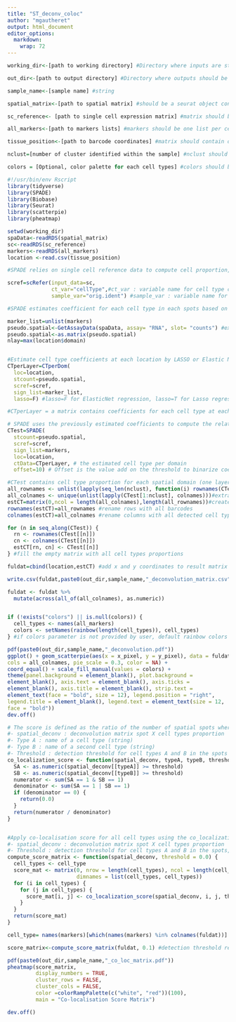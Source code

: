 ```yaml
---
title: "ST_deconv_coloc"
author: "mgautheret"
output: html_document
editor_options: 
  markdown:
    wrap: 72
---
```

```r
working_dir<-[path to working directory] #Directory where inputs are stored 

out_dir<-[path to output directory] #Directory where outputs should be stored

sample_name<-[sample name] #string

spatial_matrix<-[path to spatial matrix] #should be a seurat object containing spatial expression and its metadata which must contains spots cluster annotation  (RDS format)

sc_reference<- [path to single cell expression matrix] #matrix should be an expressionSet class containing single cell gene expression and its metadata which contains annoted cell type (RDS format)

all_markers<-[path to markers lists] #markers should be one list per cell type (RDS format)

tissue_position<-[path to barcode coordinates] #matrix should contain one row per barcode, with 2 columns : x_pixel coordinate and y_pixel coordinate (CSV format)

nclust=[number of cluster identified within the sample] #nclust should be an integer

colors = [Optional, color palette for each cell types] #colors should be a named vector for each cell type e.g. colors = c("Celltype1"="color1", "Celltype2"="color2",...) If not provided colors are defined by default. 
```


```r
#!/usr/bin/env Rscript 
library(tidyverse)
library(SPADE)
library(Biobase)
library(Seurat)
library(scatterpie)
library(pheatmap)
```


```r
setwd(working_dir)
spaData<-readRDS(spatial_matrix)
sc<-readRDS(sc_reference)
markers<-readRDS(all_markers)
location <-read.csv(tissue_position)
```


```r
#SPADE relies on single cell reference data to compute cell proportion, scRefer creates a matrix containing gene expression for each cell type based on the given single-cell data. 

scref=scRefer(input_data=sc, 
              ct_var="cellType",#ct_var : variable name for cell type column
              sample_var="orig.ident") #sample_var : variable name for sample column

```


```r
#SPADE estimates coefficient for each cell type in each spots based on the single-cell reference matrix computed before 

marker_list=unlist(markers) 
pseudo.spatial<-GetAssayData(spaData, assay= "RNA", slot= "counts") #extraction of the spatial expression matrix
pseudo.spatial<-as.matrix(pseudo.spatial) 
nlay=max(location$domain)


#Estimate cell type coefficients at each location by LASSO or Elastic Net regression
CTperLayer=CTperDom(
  loc=location,
  stcount=pseudo.spatial,
  scref=scref,
  sign_list=marker_list,
  lasso=F) #lasso=F for ElasticNet regression, lasso=T for Lasso regression 

#CTperLayer = a matrix contains coefficients for each cell type at each location

```


```r
# SPADE uses the previously estimated coefficients to compute the relative proportions of each cell type across spatial locations within each domain.
CTest=SPADE(
  stcount=pseudo.spatial,
  scref=scref,
  sign_list=markers,
  loc=location,
  ctData=CTperLayer, # the estimated cell type per domain
  offset=10) # Offset is the value add on the threshold to binarize coefficient from lasso regression, if not provide by user, then use the mean of all coefficients
```


```r
#CTest contains cell type proportion for each spatial domain (one layer per domain), all layers are integrated to create the deconvolution results matrix 
all_rownames <- unlist(lapply(seq_len(nclust), function(i) rownames(CTest[[i]]))) #extract all rownames across all spatial domains
all_colnames <- unique(unlist(lapply(CTest[1:nclust], colnames)))#extract all colnames across all spatial domains
estCT=matrix(0,ncol = length(all_colnames),length(all_rownames))#create empty matrix where deconvolution results should be stored 
rownames(estCT)=all_rownames #rename rows with all barcodes
colnames(estCT)=all_colnames #rename columns with all detected cell types

for (n in seq_along(CTest)) {
  rn <- rownames(CTest[[n]])
  cn <- colnames(CTest[[n]])
  estCT[rn, cn] <- CTest[[n]]
} #fill the empty matrix with all cell types proportions 

fuldat=cbind(location,estCT) #add x and y coordinates to result matrix 

write.csv(fuldat,paste0(out_dir,sample_name,"_deconvolution_matrix.csv")) #save deconvolution results dataframe

fuldat <- fuldat %>%
  mutate(across(all_of(all_colnames), as.numeric))


if (!exists("colors") || is.null(colors)) {
  cell_types <- names(all_markers) 
  colors <- setNames(rainbow(length(cell_types)), cell_types)
} #if colors parameter is not provided by user, default rainbow colors are used. 


```

```r
pdf(paste0(out_dir,sample_name,"_deconvolution.pdf")) 
ggplot() + geom_scatterpie(aes(x = x_pixel, y = y_pixel), data = fuldat,
cols = all_colnames, pie_scale = 0.3, color = NA) + 
coord_equal() + scale_fill_manual(values = colors) +
theme(panel.background = element_blank(), plot.background =
element_blank(), axis.text = element_blank(), axis.ticks =
element_blank(), axis.title = element_blank(), strip.text =
element_text(face = "bold", size = 12), legend.position = "right",
legend.title = element_blank(), legend.text = element_text(size = 12,
face = "bold")) 
dev.off()
```


```r
# The score is defined as the ratio of the number of spatial spots where both cell types A and B are above a given threshold to the number of spots where at least one of them is above the threshold.
#- spatial_deconv : deconvolution matrix spot X cell types proportion
#- Type A : name of a cell type (string)
#- Type B : name of a second cell type (string)
#- Threshold : detection threshold for cell types A and B in the spots
co_localization_score <- function(spatial_deconv, typeA, typeB, threshold) { 
  SA <- as.numeric(spatial_deconv[[typeA]] >= threshold)
  SB <- as.numeric(spatial_deconv[[typeB]] >= threshold)
  numerator <- sum(SA == 1 & SB == 1)
  denominator <- sum(SA == 1 | SB == 1)
  if (denominator == 0) {
    return(0.0)
  }
  return(numerator / denominator)
}


#Apply co-localisation score for all cell types using the co_localization_score function to generate co-localisation matrix
#- spatial_deconv : deconvolution matrix spot X cell types proportion
#- Threshold : detection threshold for cell types A and B in the spots, default is 0.0. 
compute_score_matrix <- function(spatial_deconv, threshold = 0.0) { 
  cell_types <- cell_type
  score_mat <- matrix(0, nrow = length(cell_types), ncol = length(cell_types),
                      dimnames = list(cell_types, cell_types))
  for (i in cell_types) {
    for (j in cell_types) {
      score_mat[i, j] <- co_localization_score(spatial_deconv, i, j, threshold)
    }
  }
  return(score_mat)
}

cell_type= names(markers)[which(names(markers) %in% colnames(fuldat))]

score_matrix<-compute_score_matrix(fuldat, 0.1) #detection threshold recommended by authors for 10X Visium data

pdf(paste0(out_dir,sample_name,"_co_loc_matrix.pdf"))
pheatmap(score_matrix,
         display_numbers = TRUE, 
         cluster_rows = FALSE,
         cluster_cols = FALSE,
         color =colorRampPalette(c("white", "red"))(100),
         main = "Co-localisation Score Matrix")

dev.off()
```



